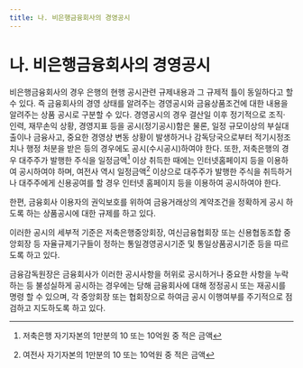 ```yaml
---
title: 나. 비은행금융회사의 경영공시
---
```


# 나. 비은행금융회사의 경영공시

비은행금융회사의 경우 은행의 현행 공시관련 규제내용과 그 규제적 틀이 동일하다고 할 수 있다. 즉 금융회사의 경영 상태를 알려주는 경영공시와 금융상품조건에 대한 내용을 알려주는 상품 공시로 구분할 수 있다. 경영공시의 경우 결산일 이후 정기적으로 조직· 인력, 재무손익 상황, 경영지표 등을 공시(정기공시)함은 물론, 일정 규모이상의 부실대출이나 금융사고, 중요한 경영상 변동 상황이 발생하거나 감독당국으로부터 적기시정조치나 행정 처분을 받은 등의 경우에도 공시(수시공시)하여야 한다. 또한, 저축은행의 경우 대주주가 발행한 주식을 일정금액[^1] 이상 취득한 때에는 인터넷홈페이지 등을 이용하여 공시하여야 하며, 여전사 역시 일정금액[^2] 이상으로 대주주가 발행한 주식을 취득하거나 대주주에게 신용공여를 할 경우 인터넷 홈페이지 등을 이용하여 공시하여야 한다.

한편, 금융회사 이용자의 권익보호를 위하여 금융거래상의 계약조건을 정확하게 공시 하도록 하는 상품공시에 대한 규제를 하고 있다.

이러한 공시의 세부적 기준은 저축은행중앙회장, 여신금융협회장 또는 신용협동조합 중앙회장 등 자율규제기구들이 정하는 통일경영공시기준 및 통일상품공시기준 등을 따르도록 하고 있다.

금융감독원장은 금융회사가 이러한 공시사항을 허위로 공시하거나 중요한 사항을 누락 하는 등 불성실하게 공시하는 경우에는 당해 금융회사에 대해 정정공시 또는 재공시를 명령 할 수 있으며, 각 중앙회장 또는 협회장으로 하여금 공시 이행여부를 주기적으로 점검하고 지도하도록 하고 있다.


[^1]: 저축은행 자기자본의 1만분의 10 또는 10억원 중 적은 금액
[^2]: 여전사 자기자본의 1만분의 10 또는 10억원 중 적은 금액
